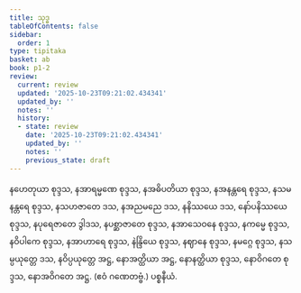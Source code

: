```yaml
---
title: သုဒ္ဓ
tableOfContents: false
sidebar:
  order: 1
type: tipitaka
basket: ab
book: p1-2
review:
  current: review
  updated: '2025-10-23T09:21:02.434341'
  updated_by: ''
  notes: ''
  history:
  - state: review
    date: '2025-10-23T09:21:02.434341'
    updated_by: ''
    notes: ''
    previous_state: draft
---
```



<ReviewStatus review={frontmatter.review} showDetails={true} />

<HypothesisAnnotation frontmatter={frontmatter} />

<DynamicBreadcrumb />

<Division number="102" book="p1-2" e="ch" v="37" p="178">

<Paragraph number="1048" book="p1-2">
နဟေတုယာ စုဒ္ဒသ, နအာရမ္မဏေ စုဒ္ဒသ, နအဓိပတိယာ စုဒ္ဒသ, နအနန္တရေ စုဒ္ဒသ, နသမနန္တရေ စုဒ္ဒသ, နသဟဇာတေ ဒသ, နအညမညေ ဒသ, နနိဿယေ ဒသ, နော်ပနိဿယေ စုဒ္ဒသ, နပုရေဇာတေ ဒွါဒသ, နပစ္ဆာဇာတေ စုဒ္ဒသ, နအာသေဝနေ စုဒ္ဒသ, နကမ္မေ စုဒ္ဒသ, နဝိပါကေ စုဒ္ဒသ, နအာဟာရေ စုဒ္ဒသ, နဲန္ဒြိယေ စုဒ္ဒသ, နဈာနေ စုဒ္ဒသ, နမဂ္ဂေ စုဒ္ဒသ, နသမ္ပယုတ္တေ ဒသ, နဝိပ္ပယုတ္တေ အဋ္ဌ, နောအတ္ထိယာ အဋ္ဌ, နောနတ္ထိယာ စုဒ္ဒသ, နောဝိဂတေ စုဒ္ဒသ, နောအဝိဂတေ အဋ္ဌ. (ဧဝံ ဂဏေတဗ္ဗံ.)

</Paragraph>
</Division>

<Paragraph number="1049" type="center" book="p1-2">
ပစ္စနီယံ.
</Paragraph>